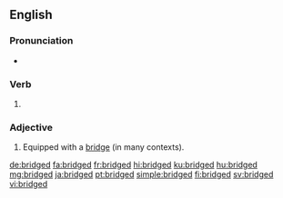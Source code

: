 ==English==

===Pronunciation===
* {{IPA|/bɹɪdʒd/|lang=en}}

===Verb===
{{head|en|verb form}}

# {{en-past of|bridge}}

===Adjective===
{{en-adj}}

# Equipped with a [[bridge]] (in many contexts).

[[de:bridged]]
[[fa:bridged]]
[[fr:bridged]]
[[hi:bridged]]
[[ku:bridged]]
[[hu:bridged]]
[[mg:bridged]]
[[ja:bridged]]
[[pt:bridged]]
[[simple:bridged]]
[[fi:bridged]]
[[sv:bridged]]
[[vi:bridged]]